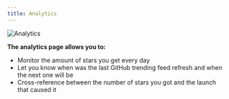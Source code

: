 ```yaml
---
title: Analytics
---
```


![Analytics](/images/screens/analytics.png)

**The analytics page allows you to:**
- Monitor the amount of stars you get every day
- Let you know when was the last GitHub trending feed refresh and when the next one will be
- Cross-reference between the number of stars you got and the launch that caused it